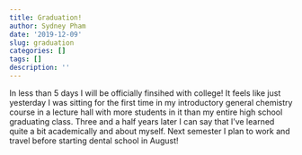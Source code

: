 ```yaml
---
title: Graduation!
author: Sydney Pham
date: '2019-12-09'
slug: graduation
categories: []
tags: []
description: ''
---
```

In less than 5 days I will be officially finsihed with college! It feels like just yesterday I was sitting for the first time in my introductory general chemistry course in a lecture hall with more students in it than my entire high school graduating class. Three and a half years later I can say that I've learned quite a bit academically and about myself. Next semester I plan to work and travel before starting dental school in August!